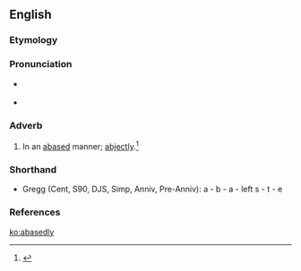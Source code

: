 ==English==

===Etymology===
{{suffix|abased|ly}}

===Pronunciation===
* {{a|RP}} {{IPA|/əˈbeɪs.ɪd.li/}}
* {{a|GA}} {{IPA|/əˈbeɪs.əd.li/}}

===Adverb===
{{en-adv}}

# In an [[abase]]d manner; [[abjectly]].{{defdate|First attested from 1350 to 1470.}}<ref>{{reference-book | last =| first = | authorlink =  | coauthors =  | editor =Brown, Lesley  | others =  | title = The Shorter Oxford English Dictionary | origdate =  | origyear = 1933| origmonth =  | url =  | format =  | accessdate =  | accessyear =  | accessmonth =  | edition = 5th | date =  | year =2003| month =  | publisher =Oxford University Press  | location =Oxford, UK | language =  | id =  | doi = | isbn =978-0-19-860575-7 | lccn = | ol = | pages =2| chapter =  | chapterurl =  | quote =}}</ref>

===Shorthand===
* Gregg (Cent, S90, DJS, Simp, Anniv, Pre-Anniv): a - b - a - left s - t - e

===References===
<references/>

[[ko:abasedly]]